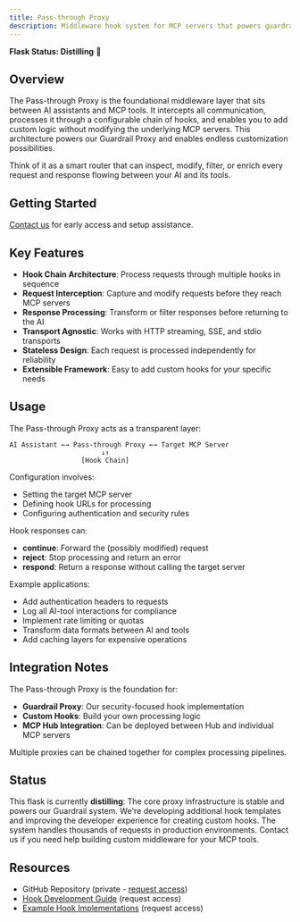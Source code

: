 ```yaml
---
title: Pass-through Proxy
description: Middleware hook system for MCP servers that powers guardrails and more
---
```


**Flask Status: Distilling** 🧪

## Overview

The Pass-through Proxy is the foundational middleware layer that sits between AI assistants and MCP tools. It intercepts all communication, processes it through a configurable chain of hooks, and enables you to add custom logic without modifying the underlying MCP servers. This architecture powers our Guardrail Proxy and enables endless customization possibilities.

Think of it as a smart router that can inspect, modify, filter, or enrich every request and response flowing between your AI and its tools.

## Getting Started

[Contact us](/labs/feedback) for early access and setup assistance.

## Key Features

- **Hook Chain Architecture**: Process requests through multiple hooks in sequence
- **Request Interception**: Capture and modify requests before they reach MCP servers
- **Response Processing**: Transform or filter responses before returning to the AI
- **Transport Agnostic**: Works with HTTP streaming, SSE, and stdio transports
- **Stateless Design**: Each request is processed independently for reliability
- **Extensible Framework**: Easy to add custom hooks for your specific needs

## Usage

The Pass-through Proxy acts as a transparent layer:

```
AI Assistant ←→ Pass-through Proxy ←→ Target MCP Server
                       ↓↑
                  [Hook Chain]
```

Configuration involves:
- Setting the target MCP server
- Defining hook URLs for processing
- Configuring authentication and security rules

Hook responses can:
- **continue**: Forward the (possibly modified) request
- **reject**: Stop processing and return an error
- **respond**: Return a response without calling the target server

Example applications:
- Add authentication headers to requests
- Log all AI-tool interactions for compliance
- Implement rate limiting or quotas
- Transform data formats between AI and tools
- Add caching layers for expensive operations

## Integration Notes

The Pass-through Proxy is the foundation for:
- **Guardrail Proxy**: Our security-focused hook implementation
- **Custom Hooks**: Build your own processing logic
- **MCP Hub Integration**: Can be deployed between Hub and individual MCP servers

Multiple proxies can be chained together for complex processing pipelines.

## Status

This flask is currently **distilling**: The core proxy infrastructure is stable and powers our Guardrail system. We're developing additional hook templates and improving the developer experience for creating custom hooks. The system handles thousands of requests in production environments. Contact us if you need help building custom middleware for your MCP tools.

## Resources

- GitHub Repository (private - [request access](/labs/feedback))
- [Hook Development Guide](/labs/feedback) (request access)
- [Example Hook Implementations](/labs/feedback) (request access)